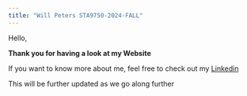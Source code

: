 ```yaml
---
title: "Will Peters STA9750-2024-FALL"
---
```


Hello,

**Thank you for having a look at my Website**

If you want to know more about me, feel free to check out my [Linkedin](https://www.linkedin.com/in/william-j-peters-2018/) 

This will be further updated as we go along further